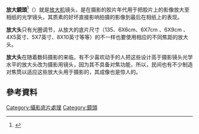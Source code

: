 {{Merge to|放大機|discuss=Talk:放大機#請求與放大鏡頭合併|time=2022-01-25T19:56:31+00:00}}
{{multiple issues|
{{tone|time=2009-06-12T03:52:17+00:00}}
{{Orphan|time=2022-01-25T19:44:45+00:00}}
}}
'''放大鏡頭'''<ref>{{cite book|url = https://www.google.co.uk/books/edition/%E6%95%B8%E7%A2%BC%E6%94%9D%E5%BD%B1%E5%A4%A9%E6%9B%B8/flfKAgAAQBAJ?hl=en&gbpv=1&dq=%E6%94%BE%E5%A4%A7%E9%A0%AD%20%E7%9B%B8%E7%B4%99&pg=PA296&printsec=PA297 | title = 數碼攝影天書|edition = 第七版|author = 伍振榮|isbn = 978-988-18827-6-9|page = 296}}</ref>（{{lang-en|enlarger lens}}）就是[[放大机|放大机]]镜头，是在摄影的胶片年代用于把胶片上的影像放大至相纸的光学镜头，其质素的好坏直接影响拍摄的影像到最后在相纸上的表现。

'''放大头'''只有光圈调节，从放大的底片尺寸（135、6X6cm、6X7cm 、6X9cm 、4X5英寸、5X7英寸、8X10英寸等等）的不一样也要使用相应的不同焦距的放大头。

'''放大头'''在随着数码摄影的来临，有不少喜欢动手的人把这些设计高于摄影镜头光学水平的放大头改为摄影用镜头，因为其不具备对焦功能，所以，民间也有不少制造对焦筒以适应这些放大头用于摄影的，其成像也是惊人的。

== 參考資料 ==
{{reflist}}

[[Category:攝影底片處理|Category:攝影底片處理]]
[[Category:鏡頭|Category:鏡頭]]